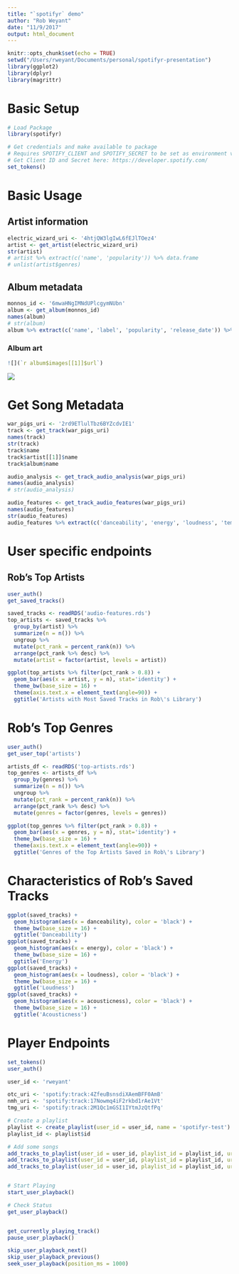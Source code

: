 ```yaml
---
title: "`spotifyr` demo"
author: "Rob Weyant"
date: "11/9/2017"
output: html_document
---
```


```r
knitr::opts_chunk$set(echo = TRUE)
setwd("/Users/rweyant/Documents/personal/spotifyr-presentation")
library(ggplot2)
library(dplyr)
library(magrittr)
```

# Basic Setup

```r
# Load Package
library(spotifyr)

# Get credentials and make available to package
# Requires SPOTIFY_CLIENT and SPOTIFY_SECRET to be set as environment variables
# Get Client ID and Secret here: https://developer.spotify.com/
set_tokens()
```

# Basic Usage

## Artist information

```r
electric_wizard_uri <- '4htjQW3lgIwL6fEJlTOez4'
artist <- get_artist(electric_wizard_uri)
str(artist)
# artist %>% extract(c('name', 'popularity')) %>% data.frame
# unlist(artist$genres)
```

## Album metadata

```r
monnos_id <- '6mwaHNgIMNdUPlcgymNUbn'
album <- get_album(monnos_id)
names(album)
# str(album)
album %>% extract(c('name', 'label', 'popularity', 'release_date')) %>% data.frame
```

### Album art

```r
![](`r album$images[[1]]$url`)
```

![](`r album$images[[1]]$url`)

# Get Song Metadata

```r
war_pigs_uri <- '2rd9ETlulTbz6BYZcdvIE1'
track <- get_track(war_pigs_uri)
names(track)
str(track)
track$name
track$artist[[1]]$name
track$album$name

audio_analysis <- get_track_audio_analysis(war_pigs_uri)
names(audio_analysis)
# str(audio_analysis)

audio_features <- get_track_audio_features(war_pigs_uri)
names(audio_features)
str(audio_features)
audio_features %>% extract(c('danceability', 'energy', 'loudness', 'tempo')) %>% data.frame
```

# User specific endpoints

## Rob's Top Artists

```r
user_auth()
get_saved_tracks()
```

```r
saved_tracks <- readRDS('audio-features.rds')
top_artists <- saved_tracks %>% 
  group_by(artist) %>% 
  summarize(n = n()) %>% 
  ungroup %>% 
  mutate(pct_rank = percent_rank(n)) %>% 
  arrange(pct_rank %>% desc) %>% 
  mutate(artist = factor(artist, levels = artist))

ggplot(top_artists %>% filter(pct_rank > 0.8)) + 
  geom_bar(aes(x = artist, y = n), stat='identity') +
  theme_bw(base_size = 16) + 
  theme(axis.text.x = element_text(angle=90)) + 
  ggtitle('Artists with Most Saved Tracks in Rob\'s Library')
```


# Rob's Top Genres

```r
user_auth()
get_user_top('artists')
```

```r
artists_df <- readRDS('top-artists.rds')
top_genres <- artists_df %>% 
  group_by(genres) %>% 
  summarize(n = n()) %>% 
  ungroup %>% 
  mutate(pct_rank = percent_rank(n)) %>% 
  arrange(pct_rank %>% desc) %>% 
  mutate(genres = factor(genres, levels = genres))

ggplot(top_genres %>% filter(pct_rank > 0.8)) + 
  geom_bar(aes(x = genres, y = n), stat='identity') +
  theme_bw(base_size = 16) + 
  theme(axis.text.x = element_text(angle=90)) + 
  ggtitle('Genres of the Top Artists Saved in Rob\'s Library')
```

# Characteristics of Rob's Saved Tracks

```r
ggplot(saved_tracks) + 
  geom_histogram(aes(x = danceability), color = 'black') +
  theme_bw(base_size = 16) + 
  ggtitle('Danceability')
ggplot(saved_tracks) + 
  geom_histogram(aes(x = energy), color = 'black') + 
  theme_bw(base_size = 16) + 
  ggtitle('Energy')
ggplot(saved_tracks) + 
  geom_histogram(aes(x = loudness), color = 'black') +
  theme_bw(base_size = 16) + 
  ggtitle('Loudness')
ggplot(saved_tracks) + 
  geom_histogram(aes(x = acousticness), color = 'black') + 
  theme_bw(base_size = 16) + 
  ggtitle('Acousticness')
```



# Player Endpoints 

```r
set_tokens()
user_auth()

user_id <- 'rweyant'

otc_uri <- 'spotify:track:4ZfeuBsnsdiXAemBFF0AmB'
nmh_uri <- 'spotify:track:17Nowmq4iF2rkbd1rAe1Vt'
tmg_uri <- 'spotify:track:2M1Qc1mGSI1IYtmJzQtfPq'

# Create a playlist
playlist <- create_playlist(user_id = user_id, name = 'spotifyr-test')
playlist_id <- playlist$id

# Add some songs
add_tracks_to_playlist(user_id = user_id, playlist_id = playlist_id, uris = otc_uri)
add_tracks_to_playlist(user_id = user_id, playlist_id = playlist_id, uris = nmh_uri)
add_tracks_to_playlist(user_id = user_id, playlist_id = playlist_id, uris = tmg_uri)


# Start Playing
start_user_playback()

# Check Status
get_user_playback()


get_currently_playing_track()
pause_user_playback()

skip_user_playback_next()
skip_user_playback_previous()
seek_user_playback(position_ms = 1000)

```
